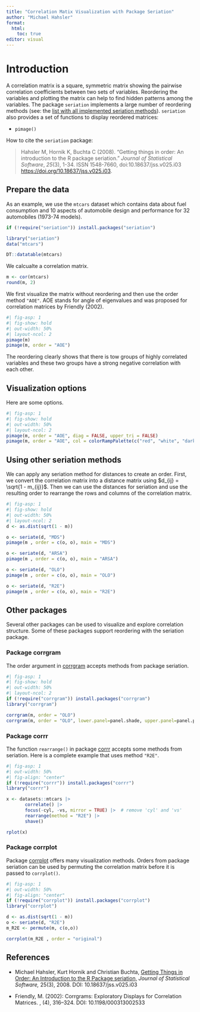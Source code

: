 ```yaml
---
title: "Correlation Matix Visualization with Package Seriation"
author: "Michael Hahsler"
format:
  html:
    toc: true
editor: visual
---
```


# Introduction

A correlation matrix is a square, symmetric matrix showing the pairwise 
correlation coefficients between two sets of variables. Reordering 
the variables and plotting the matrix can help to find hidden patterns among 
the variables. The package `seriation` implements a large number of reordering methods (see: the [list with all implemented seriation methods](https://mhahsler.github.io/seriation/seriation_methods.html)). `seriation` also provides a set of functions to display reordered matrices:

-   `pimage()`

How to cite the `seriation` package:

> Hahsler M, Hornik K, Buchta C (2008). "Getting things in order: An introduction to the R package seriation." *Journal of Statistical Software*, *25*(3), 1-34. ISSN 1548-7660, doi:10.18637/jss.v025.i03 <https://doi.org/10.18637/jss.v025.i03>.

## Prepare the data

As an example, we use the `mtcars` dataset 
which contains data about fuel consumption and 10 aspects of automobile design and performance for 32 automobiles (1973-74 models).

```r
if (!require("seriation")) install.packages("seriation")

library("seriation")
data("mtcars")

DT::datatable(mtcars)
```

We calcualte a correlation matrix.

```r
m <- cor(mtcars)
round(m, 2)
```

We first visualize the matrix without reordering and then use the order method `"AOE"`.
AOE stands for angle of eigenvalues and was proposed for correlation matrices by
Friendly (2002).


```r
#| fig-asp: 1
#| fig-show: hold
#| out-width: 50%
#| layout-ncol: 2 
pimage(m)
pimage(m, order = "AOE")
```

The reordering clearly shows that there is tow groups of highly correlated variables and these
two groups have a strong negative correlation with each other.


## Visualization options

Here are some options.

```r
#| fig-asp: 1
#| fig-show: hold
#| out-width: 50%
#| layout-ncol: 2 
pimage(m, order = "AOE", diag = FALSE, upper_tri = FALSE)
pimage(m, order = "AOE", col = colorRampPalette(c("red", "white", "darkgreen"))(100))
```


## Using other seriation methods

We can apply any seriation method for distances to create an order.
First, we convert the correlation matrix into a distance matrix using
$d_{ij} = \sqrt{1 - m_{ij}}$. Then we can use the distances for seriation
and use the resulting order to rearrange the rows and columns of the 
correlation matrix.

```r
#| fig-asp: 1
#| fig-show: hold
#| out-width: 50%
#| layout-ncol: 2 
d <- as.dist(sqrt(1 - m))

o <- seriate(d, "MDS")
pimage(m , order = c(o, o), main = "MDS")

o <- seriate(d, "ARSA")
pimage(m , order = c(o, o), main = "ARSA")

o <- seriate(d, "OLO")
pimage(m , order = c(o, o), main = "OLO")

o <- seriate(d, "R2E")
pimage(m , order = c(o, o), main = "R2E")
```


## Other packages

Several other packages can be used to visualize and explore correlation structure.
Some of these packages support reordering with the seriation package.

### Package corrgram


The order argument in [corrgram](https://kwstat.github.io/corrgram/) accepts methods from package seriation.

```r
#| fig-asp: 1
#| fig-show: hold
#| out-width: 50%
#| layout-ncol: 2 
if (!require("corrgram")) install.packages("corrgram")
library("corrgram")

corrgram(m, order = "OLO")
corrgram(m, order = "OLO", lower.panel=panel.shade, upper.panel=panel.pie)
```

### Package corrr

The function `rearrange()` in package [corrr](https://corrr.tidymodels.org/) accepts some methods from seriation. Here is a 
complete example that uses method `"R2E"`.

```r
#| fig-asp: 1
#| out-width: 50%
#| fig-align: "center"
if (!require("corrr")) install.packages("corrr")
library("corrr")

x <- datasets::mtcars |>
       correlate() |>   
       focus(-cyl, -vs, mirror = TRUE) |>  # remove 'cyl' and 'vs'
       rearrange(method = "R2E") |>  
       shave()

rplot(x)
```


### Package corrplot

Package [corrplot](https://github.com/taiyun/corrplot) offers many visualization 
methods. Orders from package seriation can be used by permuting 
the correlation matrix before it is passed to `corrplot()`.

```r
#| fig-asp: 1
#| out-width: 50%
#| fig-align: "center"
if (!require("corrplot")) install.packages("corrplot")
library("corrplot")

d <- as.dist(sqrt(1 - m))
o <- seriate(d, "R2E")
m_R2E <- permute(m, c(o,o))

corrplot(m_R2E , order = "original")
```

## References

* Michael Hahsler, Kurt Hornik and Christian Buchta, [Getting Things in Order: An Introduction to the R Package seriation,](http://dx.doi.org/10.18637/jss.v025.i03) _Journal of Statistical Software,_ 25(3), 2008.
DOI: 10.18637/jss.v025.i03

* Friendly, M. (2002): Corrgrams: Exploratory Displays for Correlation
Matrices. \emph{The American Statistician}, \bold{56}(4), 316--324.
DOI: 10.1198/000313002533

